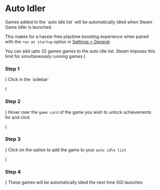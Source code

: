 
# Auto Idler

<References>
Games added to the `auto idle list` will be automatically idled when Steam Game Idler is launched.

This makes for a hassle-free playtime boosting experience when paired with the `run at startup` option in [Settings > General](/settings/general).

<Callout type='info'>
    You can add upto 32 games games to the auto idle list. Steam imposes this limit for simultaneously running games
</Callout>

<Steps>
{<h3>Step 1</h3>}
Click <Icon type='game' /> in the `sidebar`

{<h3>Step 2</h3>}
Hover over the `game card` of the game you wish to unlock achievements for and click <Icon type='dots' />

{<h3>Step 3</h3>}
Click on the <MockButton type='context-add' content='add to auto idle' /> option to add the game to your `auto idle list`
 
{<h3>Step 4</h3>}
These games will be automatically idled the next time SGI launches
</Steps>
</References>